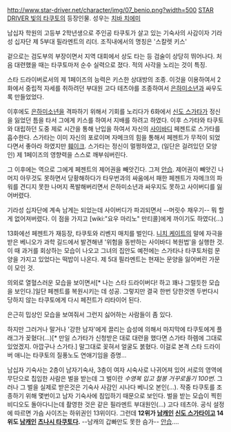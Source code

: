 http://www.star-driver.net/character/img/07_benio.png?width=500
[[STAR DRIVER 빛의 타쿠토]]의 등장인물. 성우는 [[치바 치에미]]

남십자 학원의 고등부 2학년생으로 주인공 타쿠토가 살고 있는 기숙사의 사감이자 기라성 십자단 제 5부대 필라멘트의 리더. 조직내에서의 명칭은 '스칼렛 키스'

겉으로는 검도부의 부장이면서 지역 대회에서 상도 타는 등 검술이 상당히 뛰어나다. 처음 대련했을 때는 타쿠토마저 순수 실력으로 졌다. 적의 사각을 노리는 것이 특징.

스타 드라이버로서의 제 1페이즈의 능력은 키스한 상대방의 조종. 이것을 이용하여서 2화에서 중립적 자세를 취하려던 부대원 고다 테츠야를 조종하여서 [[은하미소년]]과 싸우도록 만들었었다. 

이후에도 [[은하미소년]]을 격파하기 위해서 기회를 노리다가 6화에서 [[신도 스가타]]가 정신을 잃었던 틈을 타서 그에게 키스를 하여서 지배를 하려고 하였다. 이후 스가타와 타쿠토와 대립하던 도중 제로 시간을 통해 난입을 하여서 자신의 [[사이바디]] 페젠트로 스가타를 흡수한다. 스가타는 이미 자신의 포로이며 자메크의 힘을 통해서 페젠트가 무적이 되었다면서 좋아라 하였지만 [[훼이크]]. 스가타는 정신이 멀쩡하였고, (일단은 걸려있던 모양인) 제 1페이즈의 영향력을 스스로 깨부숴버린다. 

그 이후에는 역으로 그에게 페젠트의 제어권을 빼앗긴다. 그저 [[안습]]. 제어권이 빼앗긴 나머지 아무것도 못하면서 당황해하다가 타우번과의 싸움에서 패한 페젠트가 자메크의 파워를 견디지 못한 나머지 폭발해버리면서 은하미소년과 싸우지도 못하고 사이버디를 잃어버렸다.

기라성 십자단에 계속 남게는 되었는데 사이버디가 파괴되면서 --머릿수 채우기-- 뭐 할게 없어져버렸다. 이 점을 가지고 [wiki:"요우 마리노" 만티콜]에게 까이기도 하였다(...) 

13화에선 페젠트가 재등장, 타쿠토와 리벤지 매치를 벌인다. [[니치 케이트]]의 말에 자극을 받은 베니오가 과학 길드에서 발견해낸 '위험을 동반하는 사이바디 복원법'을 실행한 것. 이 때 과거를 회상하는 모습이 나오고 그녀의 집안도 예전에는 스가타나 타쿠토처럼 문양을 가지고 있었다는 떡밥이 나온다. 제 5대 필라멘트는 현재는 문양을 잃어버린 가문이 모인 것.

의외로 열혈스러운 모습을 보이면서[* 나는 스타 드라이버다! 하고 꽤나 그럴듯한 모습을 보인다.]일단 페젠트를 복원시키는 데 성공. 그렇지만 결국 한번 당한것엔 두번다시 당하지 않는 타쿠토에게 다시 페전트가 리타이어 된다.

은근히 밉상인 모습을 보여줘서 그런지 싫어하는 사람들이 좀 있다.

하지만 그러거나 말거나 '강한 남자'에게 끌리는 습성에 의해서 마지막에 타쿠토에게 플래그가 꽂혔다(...)[* 만일 스가타가 신청받은 대로 대련을 했다면 스가타 하렘에 그대로 있었겠지. 아깝구나 스가타.] 말그대로 꽂혀서 얼굴도 붉혔다. 이걸로 본격 스타 드라이버 애니는 타쿠토의 질풍노도 연애기임을 증명...

남십자 기숙사는 2층이 남자기숙사, 3층이 여자 시숙사로 나귀어져 있어 서로의 영역에 무단으로 칩입한 사람은 벌을 받는데 그 벌이란 ''수영복 입고 철봉 거꾸로돌기 100번''. 그러나 그 벌을 실제로 받은것은 기숙사 사감인 시나다 베니오 본인(...). 작중 타쿠토를 조종하기 위해 몇번이고 남자 기숙사에 침입하기 때문으로 보인다. 벌을 받는 모습이 찍힌 비디오도 돌아다니는데 촬영한 것은 같은 필라멘트 부대원인(...) 고다 테츠야.
공식 설정에 따르면 가슴 사이즈는 하위권인 13위이다. 그런데 '''12위가 [[남캐]]인 [[신도 스가타]]이고 14위도 [[남캐]]인 [[츠나시 타쿠토]]다.''' --남캐의 갑빠만도 못한 슴가-- [[안습]]....

